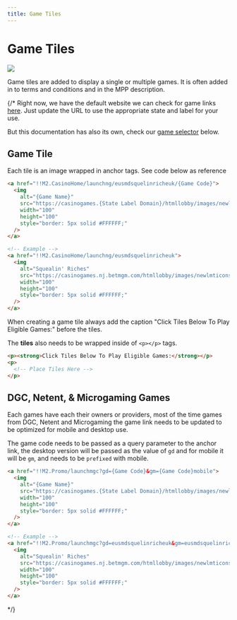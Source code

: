 ```yaml
---
title: Game Tiles
---
```


# Game Tiles

![](https://res.cloudinary.com/dlfu36fiw/image/upload/v1709887465/builds/game-tiles/tb1vfskp7jqqjeewyirh.png)

Game tiles are added to display a single or multiple games. It is often added in to terms and conditions and in the MPP description.

{/*
<Admonition type="tip" title="Game Tool">
  Right now, we have the default website we can check for game links [here](https://casino.nj.betmgm.com/en/p/tools/smartlinks). Just update the URL to use the appropriate state and label for your use.

  But this documentation has also its own, check our [game selector](#games-selector) below.
</Admonition>

## Game Tile

Each tile is an image wrapped in anchor tags. See code below as reference

```html
<a href="!!M2.CasinoHome/launchng/eusmdsquelinricheuk/{Game Code}">
  <img 
    alt="{Game Name}" 
    src="https://casinogames.{State Label Domain}/htmllobby/images/newlmticons/square/{Game Code}" 
    width="100" 
    height="100" 
    style="border: 5px solid #FFFFFF;" 
  />
</a>

<!-- Example -->
<a href="!!M2.CasinoHome/launchng/eusmdsquelinricheuk"> 
  <img 
    alt="Squealin' Riches" 
    src="https://casinogames.nj.betmgm.com/htmllobby/images/newlmticons/square/eusmdsquelinricheuk.jpg" 
    width="100" 
    height="100" 
    style="border: 5px solid #FFFFFF;" 
  />
</a>
```

<Admonition type="note" title="Adding Game Tile">
  When creating a game tile always add the caption "Click Tiles Below To Play Eligible Games:" before the tiles.

  The **tiles** also needs to be wrapped inside of `<p></p>` tags.

  ```html
  <p><strong>Click Tiles Below To Play Eligible Games:</strong></p>
  <p>
    <!-- Place Tiles Here -->
  </p>
  ```
</Admonition>

## DGC, Netent, & Microgaming Games

Each games have each their owners or providers, most of the time games from DGC, Netent and Microgaming the game link needs to be updated to be optimized for mobile and desktop use.

The game code needs to be passed as a query parameter to the anchor link, the desktop version will be passed as the value of `gd` and for mobile it will be `gm`, and needs to be `prefixed` with mobile.

```html
<a href="!!M2.Promo/launchmgc?gd={Game Code}&gm={Game Code}mobile">
  <img
    alt="{Game Name}"
    src="https://casinogames.{State Label Domain}/htmllobby/images/newlmticons/square/{Game Code}"
    width="100"
    height="100"
    style="border: 5px solid #FFFFFF;" 
  />
</a>

<!-- Example -->
<a href="!!M2.Promo/launchmgc?gd=eusmdsquelinricheuk&gm=eusmdsquelinricheukmobile">
  <img
    alt="Squealin' Riches"
    src="https://casinogames.nj.betmgm.com/htmllobby/images/newlmticons/square/eusmdsquelinricheuk.jpg"
    width="100"
    height="100"
    style="border: 5px solid #FFFFFF;"
  />
</a>
```
*/}
